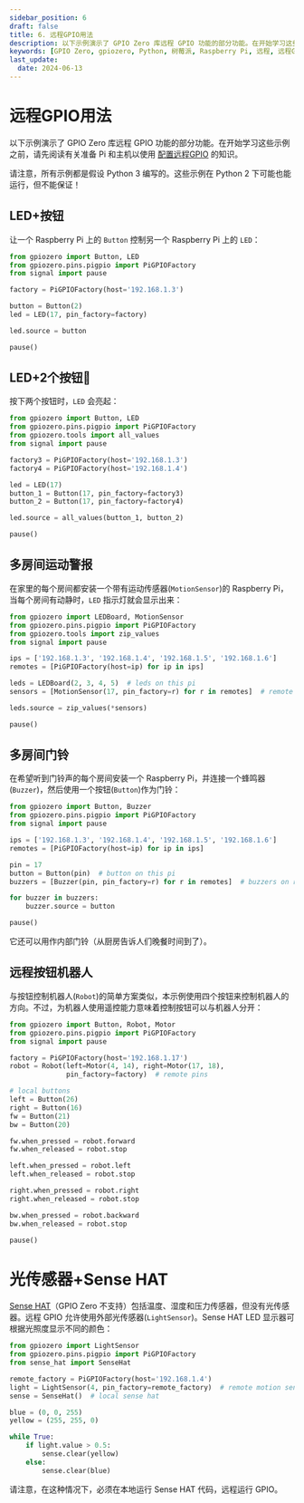 ```yaml
---
sidebar_position: 6
draft: false
title: 6. 远程GPIO用法
description: 以下示例演示了 GPIO Zero 库远程 GPIO 功能的部分功能。在开始学习这些示例之前，请先阅读有关准备 Pi 和主机以使用配置远程GPIO的知识。
keywords: [GPIO Zero, gpiozero, Python, 树莓派, Raspberry Pi, 远程, 远程GPIO, rgpio, pigpio]
last_update: 
  date: 2024-06-13
---
```


# 远程GPIO用法

以下示例演示了 GPIO Zero 库远程 GPIO 功能的部分功能。在开始学习这些示例之前，请先阅读有关准备 Pi 和主机以使用 [配置远程GPIO](./remote-gpio.mdx) 的知识。

请注意，所有示例都是假设 Python 3 编写的。这些示例在 Python 2 下可能也能运行，但不能保证！

## LED+按钮
让一个 Raspberry Pi 上的 `Button` 控制另一个 Raspberry Pi 上的 `LED`：

```py
from gpiozero import Button, LED
from gpiozero.pins.pigpio import PiGPIOFactory
from signal import pause

factory = PiGPIOFactory(host='192.168.1.3')

button = Button(2)
led = LED(17, pin_factory=factory)

led.source = button

pause()
```

## LED+2个按钮

按下两个按钮时，`LED` 会亮起：

```py
from gpiozero import Button, LED
from gpiozero.pins.pigpio import PiGPIOFactory
from gpiozero.tools import all_values
from signal import pause

factory3 = PiGPIOFactory(host='192.168.1.3')
factory4 = PiGPIOFactory(host='192.168.1.4')

led = LED(17)
button_1 = Button(17, pin_factory=factory3)
button_2 = Button(17, pin_factory=factory4)

led.source = all_values(button_1, button_2)

pause()
```

## 多房间运动警报

在家里的每个房间都安装一个带有运动传感器(`MotionSensor`)的 Raspberry Pi，当每个房间有动静时，`LED` 指示灯就会显示出来：

```py
from gpiozero import LEDBoard, MotionSensor
from gpiozero.pins.pigpio import PiGPIOFactory
from gpiozero.tools import zip_values
from signal import pause

ips = ['192.168.1.3', '192.168.1.4', '192.168.1.5', '192.168.1.6']
remotes = [PiGPIOFactory(host=ip) for ip in ips]

leds = LEDBoard(2, 3, 4, 5)  # leds on this pi
sensors = [MotionSensor(17, pin_factory=r) for r in remotes]  # remote sensors

leds.source = zip_values(*sensors)

pause()
```

## 多房间门铃

在希望听到门铃声的每个房间安装一个 Raspberry Pi，并连接一个蜂鸣器(`Buzzer`)，然后使用一个按钮(`Button`)作为门铃：

```py
from gpiozero import Button, Buzzer
from gpiozero.pins.pigpio import PiGPIOFactory
from signal import pause

ips = ['192.168.1.3', '192.168.1.4', '192.168.1.5', '192.168.1.6']
remotes = [PiGPIOFactory(host=ip) for ip in ips]

pin = 17
button = Button(pin)  # button on this pi
buzzers = [Buzzer(pin, pin_factory=r) for r in remotes]  # buzzers on remote pins

for buzzer in buzzers:
    buzzer.source = button

pause()
```

它还可以用作内部门铃（从厨房告诉人们晚餐时间到了）。

## 远程按钮机器人

与按钮控制机器人(`Robot`)的简单方案类似，本示例使用四个按钮来控制机器人的方向。不过，为机器人使用遥控能力意味着控制按钮可以与机器人分开：

```py
from gpiozero import Button, Robot, Motor
from gpiozero.pins.pigpio import PiGPIOFactory
from signal import pause

factory = PiGPIOFactory(host='192.168.1.17')
robot = Robot(left=Motor(4, 14), right=Motor(17, 18),
              pin_factory=factory)  # remote pins

# local buttons
left = Button(26)
right = Button(16)
fw = Button(21)
bw = Button(20)

fw.when_pressed = robot.forward
fw.when_released = robot.stop

left.when_pressed = robot.left
left.when_released = robot.stop

right.when_pressed = robot.right
right.when_released = robot.stop

bw.when_pressed = robot.backward
bw.when_released = robot.stop

pause()
```

# 光传感器+Sense HAT

[Sense HAT](../docs/accessories/sense-hat)（GPIO Zero 不支持）包括温度、湿度和压力传感器，但没有光传感器。远程 GPIO 允许使用外部光传感器(`LightSensor`)。Sense HAT LED 显示器可根据光照度显示不同的颜色：

```py
from gpiozero import LightSensor
from gpiozero.pins.pigpio import PiGPIOFactory
from sense_hat import SenseHat

remote_factory = PiGPIOFactory(host='192.168.1.4')
light = LightSensor(4, pin_factory=remote_factory)  # remote motion sensor
sense = SenseHat()  # local sense hat

blue = (0, 0, 255)
yellow = (255, 255, 0)

while True:
    if light.value > 0.5:
        sense.clear(yellow)
    else:
        sense.clear(blue)
```

请注意，在这种情况下，必须在本地运行 Sense HAT 代码，远程运行 GPIO。

<Normal />